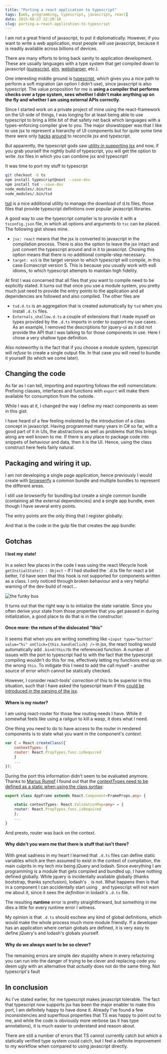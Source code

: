 ```yaml
---
title: "Porting a react application to typescript"
tags: [web, programming, typescript, javascript, react]
date: 2015-08-27 22:20:10
slug: porting-a-react-application-to-typescript
---
```


I am not a great friend of javascript, to put it diplomatically. However, if you want to write a web application, most people will use javascript, because it is readily available across billions of devices.

There are many efforts to bring back sanity to application development. These are usually languages with a type system that get compiled down to javascript ([purescript][1], [elm][2], [websharper][3], etc.).

One interesting middle ground is [typescript][4], which gives you a nice path to perform a soft migration (an option I didn't use), since javascript is also typescript. The value proposition for me is **using a compiler that performs checks over a type system, sees whether I didn't make anything up on the fly and whether I am using external APIs correctly**.

Since I started work on a private project of mine using the react-framework on the UI-side of things, I was longing for at least being able to use typescript to bring a little bit of that safety net back which languages with a types-enforcing compiler give to you. The major showstopper was that I like to use jsx to represent a hierarchy of UI components but for quite some time there were only [hacks][5] [around][6] to reconcile jsx and typescript.

But apparently, the typescript gods saw [utility in supporting jsx][7] and now, if you grab yourself the nightly build of typescript, you will get the option to write *.tsx* files in which you can combine jsx and typescript!

It was time to port my stuff to typescript

```bash
git checkout -b ts
npm install typescript@next --save-dev
npm install tsd --save-dev
node_modules/.bin/tsc
node_modules/.bin/tsd
```

[tsd][8] is a nice additional utility to manage the download of d.ts files, those files that provide typescript definitions over popular javascript libraries.

A good way to use the typescript compiler is to provide it with a `tsconfig.json` file, in which all options and arguments to `tsc` can be placed. The following gist shows mine.

<Gist id="7e3dc1a86a1e2fb0baeb" file="tsconfig.json" />

* `jsx: react` means that the jsx is converted to javascript in the compilation process. There is also the option to leave the jsx intact and just convert the typescript around and in it to javascript. Chosing this option means that there is no additional compile-step necessary.
* `target: es5` is the target version to which typescript will compile, in this case Ecmascript version 5. This is because you usually work with es6 idioms, to which typescript attempts to maintain high fidelity.

At first I was concerned that all files that you want to compile need to be explicitly stated. It turns out that once you use a module system, you pretty much just need to provide the entry points to the application and all dependencies are followed and also compiled. The other files are

* `tsd.d.ts` is an aggregation that is created automatically by `tsd` when you install `.d.ts` files.
* `Externals_shallow.d.ts` a couple of extensions that I made myself on types provided by the `.d.ts` imports in order to support my use cases. As an example, I removed the descriptions for jquery-ui as it did not provide the API that I was talking to for those components in use. Here I chose a very shallow type definition.

<Gist id="7e3dc1a86a1e2fb0baeb" file="Externals_shallow.d.ts" />

Also noteworthy is the fact that if you choose a module system, typescript will *refuse* to create a single output file. In that case you will need to bundle it yourself (to which we come later).

## Changing the code

As far as I can tell, importing and exporting follows the es6 nomenclature. Prefixing classes, interfaces and functions with `export` will make them available for consumption from the outside.

While I was at it, I changed the way I define my react components as seen in this gist:

<Gist id="7e3dc1a86a1e2fb0baeb" file="ReactComponentBeforeAndAfter.ts" />

I have heard of a few feeling molested by the introduction of a class concept in javascript. Having programmed many years in C# so far, with a good part of it in UIs, the abstractions as well as problems that this brings along are well known to me. If there is any place to package code into snippets of behaviour and data, then it is the UI. Hence, using the class construct here feels fairly natural.

## Packaging and wiring it up.

I am not developing a single page application, hence previously I would create with [browserify][9] a common bundle and multiple bundles to represent the different areas.

I still use browserify for bundling but create a single common bundle (containing all the external dependencies) and a single app bundle, even though I have several entry points.

The entry points are the only thing that I register globally:

<Gist id="7e3dc1a86a1e2fb0baeb" file="EntryPoint.ts" />

And that is the code in the gulp file that creates the app bundle:

<Gist id="7e3dc1a86a1e2fb0baeb" file="GulpfileBundling.js" />

## Gotchas

#### I lost my state!

In a select few places in the code I was using the react lifecycle hook `getInitialState() : Object` - If I had studied the `.d.ts file for react a bit better, I'd have seen that this hook is not supported for components written as a class. I only noticed through broken behaviour and a very helpful warning of the dev-build of react...

![the funky bus](/assets/reactwarningstate.png "getInitialState not supported")

It turns out that the right way is to initialize the state variable. Since you often derive your state from those properties that you get passed in during initialization, a good place to do that is in the constructor:

<Gist id="7e3dc1a86a1e2fb0baeb" file="ReactInitialStateBeforeAndAfter.ts" />

#### Once more: the return of the dislocated "this"

It seems that when you are writing something like `<input type="button" value="hi" onClick={this.handleClick} />` in jsx, the react tooling would automatically add `.bind(this)`to the referenced function. A number of issues with the port to typescript had to with the fact that the typescript compiling wouldn't do this for me, effectively letting my functions end up on the wrong `this`. To mitigate this I need to add the call myself - another source of error which cannot be statically checked.

However, I consider react-tools' _correction_ of this to be superior in this situation, such that I have asked the typescript team if this [could be introduced in the parsing of the jsx][10].

#### Where is my router?

I am using react-router for those few routing needs I have. While it somewhat feels like using a railgun to kill a wasp, it does what I need.

One thing you need to do to have access to the router in rendered components is to state what you want in the component's *context*.

```javascript
var C = React.createClass({
	contextTypes: {
	router: React.PropTypes.func.isRequired
	}
	...
});
```

During the port this information didn't seem to be evaluated anymore. Thanks to [Marius Rumpf][12] I found out that the [contextTypes need to be defined as a static when using the class syntax][11]:

```typescript
export class AppFrame extends React.Component<FrameProps,any> {

	static contextTypes: React.ValidationMap<any> = {
	router: React.PropTypes.func.isRequired
	};
	...	
}
```

And presto, router was back on the context.

#### Why didn't you warn me that there is stuff that isn't there?

With great sadness in my heart I learned that `.d.ts` files can define static variables which are then assumed to exist in the context of compilation, the main culprits in my tech mix being jQuery and lodash. Since everything I am programming is a module that gets compiled and bundled up, I have nothing defined globally. While jquery is incidentally available globally (thanks bootstrap, thanks syncfusion), lodash's `_` is not. What happens then is that in a component I can accidentally start using `_` and typescript will not warn me about it, since it sees the _definition_ in lodash's `.d.ts` file.

The resulting **runtime** error is pretty straightforward, but something in me dies a little for every runtime error I witness.

My opinion is that `.d.ts` should eschew any kind of global definitions, which would make the whole process much more module friendly. If a developer has an application where certain globals are defined, it is very easy to define jQuery's and lodash's globals yourself.

#### Why do we always want to be so clever?

The remaining errors are simple dev stupidity where in every refactoring you can run into the danger of trying to be clever and replacing code you deem ugly with an alternative that _actually_ does not do the same thing. Not typescript's fault

## In conclusion

As I've stated earlier, for me typescript makes javascript tolerable. The fact that typescript now supports jsx has been the major enabler to make this port, I am definitely happy to have done it. Already I've found a few inconsistencies and superflous properties that TS was happy to point out to me, and while the code is obviously more verbose (as it has type annotations), it is much easier to understand and reason about.

There are still a number of errors that TS cannot currently catch but which a statically verified type system could catch, but I feel a definite improvement to my workflow when compared to using javascript directly. 


[1]: http://www.purescript.org
[2]: http://elm-lang.org
[3]: http://websharper.com/samples
[4]: http://www.typescriptlang.org
[5]: https://www.youtube.com/watch?v=9PTa9-PPVAc
[6]: https://www.npmjs.com/package/jsx-typescript
[7]: http://www.jbrantly.com/typescript-and-jsx/
[8]: http://definitelytyped.org/tsd/
[9]: http://browserify.org
[10]: https://github.com/Microsoft/TypeScript/issues/4530
[11]: https://github.com/rackt/react-router/issues/975#issuecomment-84463196
[12]: https://github.com/MariusRumpf	